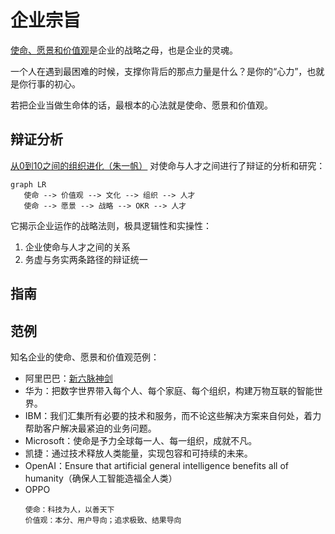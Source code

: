 

# 企业宗旨

[使命、愿景和价值观](https://new.qq.com/rain/a/20210402A09YMN00)是企业的战略之母，也是企业的灵魂。  

一个人在遇到最困难的时候，支撑你背后的那点力量是什么？是你的“心力”，也就是你行事的初心。  

若把企业当做生命体的话，最根本的心法就是使命、愿景和价值观。

## 辩证分析

[从0到10之间的组织进化（朱一帆）](https://www.jianshu.com/p/f10c326d9f3b) 对使命与人才之间进行了辩证的分析和研究：

```mermaid
graph LR
   使命 --> 价值观 --> 文化 --> 组织 --> 人才
   使命 --> 愿景 --> 战略 --> OKR --> 人才
```  


它揭示企业运作的战略法则，极具逻辑性和实操性：

1. 企业使命与人才之间的关系
2. 务虚与务实两条路径的辩证统一

## 指南

<DocCardList items={useCurrentSidebarCategory().items}/>

## 范例

知名企业的使命、愿景和价值观范例：  

* 阿里巴巴：[新六脉神剑](https://zhuanlan.zhihu.com/p/82023957)
* 华为：把数字世界带入每个人、每个家庭、每个组织，构建万物互联的智能世界。
* IBM：我们汇集所有必要的技术和服务，而不论这些解决方案来自何处，着力帮助客户解决最紧迫的业务问题。
* Microsoft：使命是予力全球每一人、每一组织，成就不凡。
* 凯捷：通过技术释放人类能量，实现包容和可持续的未来。
* OpenAI：Ensure that artificial general intelligence benefits all of humanity（确保人工智能造福全人类）
* OPPO
   ```
   使命：科技为人，以善天下
   价值观：本分、用户导向；追求极致、结果导向
   ```

